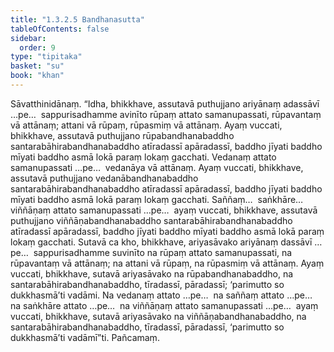 ```yaml
---
title: "1.3.2.5 Bandhanasutta"
tableOfContents: false
sidebar:
  order: 9
type: "tipitaka"
basket: "su"
book: "khan"
---
```



<DynamicBreadcrumb />

<Division number="117" book="khan" bookNo="13" page="134">

<Paragraph number="689" book="khan">
Sāvatthinidānaṃ. “Idha, bhikkhave, assutavā puthujjano ariyānaṃ adassāvī …pe…  sappurisadhamme avinīto rūpaṃ attato samanupassati, rūpavantaṃ vā attānaṃ; attani vā rūpaṃ, rūpasmiṃ vā attānaṃ. Ayaṃ vuccati, bhikkhave, assutavā puthujjano rūpabandhanabaddho santarabāhirabandhanabaddho atīradassī apāradassī, baddho jīyati baddho mīyati baddho asmā lokā paraṃ lokaṃ gacchati. Vedanaṃ attato samanupassati …pe…  vedanāya vā attānaṃ. Ayaṃ vuccati, bhikkhave, assutavā puthujjano vedanābandhanabaddho santarabāhirabandhanabaddho atīradassī apāradassī, baddho jīyati baddho mīyati baddho asmā lokā paraṃ lokaṃ gacchati. Saññaṃ…  saṅkhāre…  viññāṇaṃ attato samanupassati …pe…  ayaṃ vuccati, bhikkhave, assutavā puthujjano viññāṇabandhanabaddho santarabāhirabandhanabaddho atīradassī apāradassī, baddho jīyati baddho mīyati baddho asmā lokā paraṃ lokaṃ gacchati.
</Paragraph>

<Paragraph number="690" book="khan">
Sutavā ca kho, bhikkhave, ariyasāvako ariyānaṃ dassāvī …pe…  sappurisadhamme suvinīto na rūpaṃ attato samanupassati, na rūpavantaṃ vā attānaṃ; na attani vā rūpaṃ, na rūpasmiṃ vā attānaṃ. Ayaṃ vuccati, bhikkhave, sutavā ariyasāvako na rūpabandhanabaddho, na santarabāhirabandhanabaddho, tīradassī, pāradassī; ‘parimutto so dukkhasmā’ti vadāmi. Na vedanaṃ attato …pe…  na saññaṃ attato …pe…  na saṅkhāre attato …pe…  na viññāṇaṃ attato samanupassati …pe…  ayaṃ vuccati, bhikkhave, sutavā ariyasāvako na viññāṇabandhanabaddho, na santarabāhirabandhanabaddho, tīradassī, pāradassī, ‘parimutto so dukkhasmā’ti vadāmī”ti.

</Paragraph>
</Division>

<Paragraph number="691" type="center" book="khan">
Pañcamaṃ.
</Paragraph>